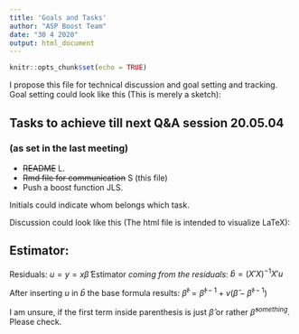 ```yaml
---
title: 'Goals and Tasks'
author: "ASP Boost Team"
date: "30 4 2020"
output: html_document
---
```


```r
knitr::opts_chunk$set(echo = TRUE)
```

I propose this file for technical discussion and goal setting and tracking. 
Goal setting could look like this (This is merely a sketch): 

## Tasks to achieve till next Q&A session 20.05.04 
### (as set in the last meeting)

* ~~README~~ L. 
* ~~Rmd file for communication~~ S (this file)
* Push a boost function JLS. 

Initials could indicate whom belongs which task. 

Discussion could look like this (The html file is intended to visualize LaTeX):

## Estimator:

Residuals: $u = y = x\hat{\beta}$
Estimator *coming from the residuals*: $\hat{b} = (X'X)^{-1} X'u$

After inserting $u$ in $\hat{b}$ the base formula results:
$\hat{\beta}^{t}= \hat{\beta}^{t-1} + v(\hat{\beta} - \hat{\beta}^{t-1})$

I am unsure, if the first term inside parenthesis is just $\hat{\beta}$ or rather $\hat{\beta}^{something}$. Please check. 


